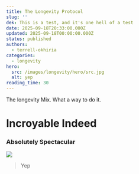 ```yaml
---
title: The Longevity Protocol
slug: ''
dek: This is a test, and it's one hell of a test
date: 2025-09-18T20:33:00.000Z
updated: 2025-09-18T00:00:00.000Z
status: published
authors:
  - terrell-okhiria
categories:
  - longevity
hero:
  src: /images/longevity/hero/src.jpg
  alt: yep
reading_time: 30
---
```

The longevity Mix. What a way to do it.

# Incroyable Indeed

### Absolutely Spectacular&#x20;

![](/images/longevity/jawline-slimming-2.jpg)

> Yep
